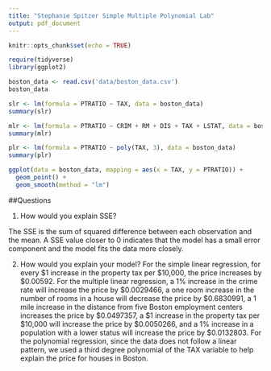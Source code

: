 ```yaml
---
title: "Stephanie Spitzer Simple Multiple Polynomial Lab"
output: pdf_document
---
```


```r
knitr::opts_chunk$set(echo = TRUE)
```

```r
require(tidyverse)
library(ggplot2)

boston_data <- read.csv('data/boston_data.csv')
boston_data

slr <- lm(formula = PTRATIO ~ TAX, data = boston_data)
summary(slr)

mlr <- lm(formula = PTRATIO ~ CRIM + RM + DIS + TAX + LSTAT, data = boston_data)
summary(mlr)

plr <- lm(formula = PTRATIO ~ poly(TAX, 3), data = boston_data)
summary(plr)

ggplot(data = boston_data, mapping = aes(x = TAX, y = PTRATIO)) + 
  geom_point() +
  geom_smooth(method = "lm")
```

##Questions

1. How would you explain SSE?

The SSE is the sum of squared difference between each observation and the mean. A SSE value closer to 0 indicates that the model has a small error component and the model fits the data more closely.

2. How would you explain your model?
For the simple linear regression, for every $1 increase in the property tax per $10,000, the price increases by $0.00592. For the multiple linear regression, a 1% increase in the crime rate will increase the price by $0.0029466, a one room increase in the number of rooms in a house will decrease the price by $0.6830991, a 1 mile increase in the distance from five Boston employment centers increases the price by $0.0497357, a $1 increase in the property tax per $10,000 will increase the price by $0.0050266, and a 1% increase in a population with a lower status will increase the price by $0.0132803. For the polynomial regression, since the data does not follow a linear pattern, we used a third degree polynomial of the TAX variable to help explain the price for houses in Boston. 
